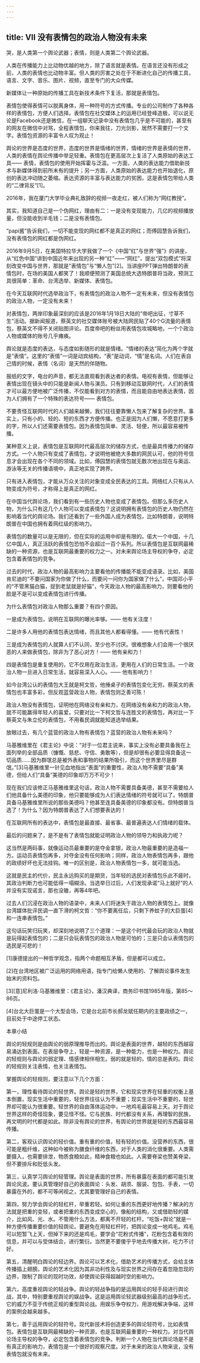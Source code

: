 ```yaml
---
---
---
```

title: Ⅶ 没有表情包的政治人物没有未来
---

哭，是人类第一个舆论武器；表情，则是人类第二个舆论武器。

人类在传播能力上比动物优越的地方，除了语言就是表情。在语言还没有形成之前，人类的表情也比动物丰富。但人类的厉害之处在于不断进化自己的传播工具，语言、文字、音乐、图片、视频，直至专门的大众传媒。

新媒体让一种原始的传播工具在新技术条件下复活，那就是表情包。

表情包使得表情可以脱离身体，用一种符号的方式传播。专业的公司制作了各种各样的表情包，方便人们选择。表情包在社交媒体上的运用已经登峰造极，可以说无论是Facebook还是微信，在一组聊天记录中没有表情包几乎是不可能的，甚至有的网友在微信中对骂，全程表情包，你来我往，刀光剑影，居然不需要打一个文字。表情包资源的丰富令人叹为观止！

舆论的世界是态度的世界，态度的世界是情绪的世界，情绪的世界是表情的世界，人类的表情在舆论传播中举足轻重。表情包在更高层次上复活了人类原始的表达工具—— 表情，表情包的使用开始挥霍与泛滥。一方面，人类的表达能力借助新技术与新媒体得到前所未有的提升；另一方面，人类原始的表达能力也开始退化，原创的表达冲动随之萎缩。表达资源的丰富与表达能力的贫困，这是表情包带给人类的“二律背反”[1]。

2016年，我在厦门大学毕业典礼致辞的视频一夜走红，被人们称为“网红教授”。

其实，我知道自己是一个伪网红，理由有二：一是没有变现能力，几亿的视频播放量，但没能收到半毛钱；二是没有表情包。

“papi酱”告诉我们，一切不能变现的网红都不是真正的网红；而傅园慧告诉我们，没有表情包的网红都是伪网红。

2016年9月5日，在美国特拉华大学我做了一个《中国“红”与世界“强”》的讲座，从“红色中国”讲到中国近年来出现的另一种“红”——“网红”，提出“双包模式”将深刻改变中国与世界，那就是“表情包”与“懒人包”[2]。当讲座PPT弹出特朗普的表情包时，在场的美国人都笑了！我顺便预测了美国总统大选特朗普将当政，预测工具很简单：革命、台湾选举、新媒体、表情包。

在今天互联网时代选举政治下，有表情包的政治人物不一定有未来，但没有表情包的政治人物，一定没有未来！

对表情包，两岸印象最深刻的应该是2016年1月18日大陆的“帝吧出征，寸草不生”活动。据新闻报道，蔡英文的社交媒体账号被大陆网民贴了40个G流量的表情包，蔡英文不得不关闭贴图评论。百度帝吧的粉丝用表情包攻城略地，一个个政治人物或媒体的账号几乎瘫痪。

舆论就是态度的表达，与态度如影随形的就是情绪。“情绪的表达”简化为两个字就是“表情”。这里的“表情”一词是动宾结构，“表”是动词，“情”是名词。人们在表自己情的时候，表情（名词）是天然的伴随物。

报纸的文字，电台的声音，都无法直观看到表达者的表情。电视有表情，但能够让表情出现在镜头中的只能是新闻人物与演员。只有到移动互联网时代，人们的表情才可以最方便地被广泛传播，不仅能看到对方的表情，而且能自由地表达表情，因为人们拥有了一个特殊的表达符号—— 表情包。

不要责怪互联网时代的人们越来越懒，我们往往要靠懒人包来了解复杂的世界。事实上，只有小的、轻的、短的东西才方便传播。也正是因为人们懒，不愿意打更多的字，所以人们还需要表情包。因为表情包简单、灵活、轻便，所以最容易被传播。

某种意义上说，表情包是互联网时代最高层次的储存方式，也是最具传播力的储存方式。一个人物只有变成了表情包，才说明他被绝大多数的网民认可，他的符号信息才会出现在各个不同的领域。比如，傅园慧的表情包就无数次地出现在与奥运、游泳等无关的传播语境中，真正地实现了跨界。

只有进入表情包，才能从万众关注的对象变成全民表达的工具。网络红人只有从人物变成为符号，才称得上是真正的网红。

在中国当代舆论场，我们看到有一些历史人物也变成了表情包。但那么多历史人物，为什么只有这几个人物可以变成表情包？这说明拥有表情包的历史人物仍然在影响着当代的舆论场。我们还看到了一些外国人成为表情包，比如特朗普，说明特朗普在中国也拥有着网红级的影响力。

表情包的数量可以是无限的，但在实际的运用中却是有限的。偌大一个中国，十几亿中国人，真正活跃的表情包恐怕不会超过一百个系列。所以表情包是互联网最稀缺的一种资源，也是互联网最重要的权力之一。对未来舆论场主导权的争夺，必定包含着表情包的竞争。

过去的时代，政治人物的最高影响力主要看他的传播能不能变成语录。比如，美国肯尼迪的“不要问国家为你做了什么，而要问一问你为国家做了什么”，中国邓小平的“不管黑猫白猫，捉到老鼠就是好猫”，今天政治人物的最高影响力，则要看他的脸是不是可以变成表情包进行传播。

为什么表情包对政治人物那么重要？有四个原因。

一是成为表情包，说明在互联网的曝光率够。—— 他有关注度！

二是许多人用他的表情包表达情绪，而且其他人都看得懂。—— 他有代表性！

三是成为表情包的人就算人们不认同，至少也不讨厌。很难想象人们会用一个很厌恶的人来做表情包，除非为了恶心对方！—— 他有亲和力！

四是表情包是重复使用的，它不仅用在政治生活，更用在人们的日常生活。一个政治人物一旦进入日常生活，就容易深入人心。—— 他有影响力！

如今台湾公认的表情包大王就是柯文哲，他捶桌子的表情包变化无穷。蔡英文的表情包也丰富多彩，但反观蓝营政治人物，表情包则乏善可陈！

政治人物没有表情包，证明他在网络没有亲和力，在网络没有亲和力的政治人物，就不可能赢得年轻人的喜爱。只要对比一下柯文哲与连胜文的表情包，再对比一下蔡英文与朱立伦的表情包，不用看民调就能知道选举结果。

放眼过去，有几个蓝营的政治人物有表情包？蓝营的政治人物有未来吗？

马基雅维里在《君主论》中说：“对于一位君主说来，事实上没有必要具备我在上面列举的全部品质（慷慨、慈悲、守信、勇敢等），但是却很有必要显得具备这一切品质……因为群氓总是被外表和事物的结果所吸引，而这个世界里尽是群氓。”[3]马基雅维里一针见血地指出“表面”的重要性，政治人物不需要“具备”美德，但给人们“具备”美德的印象却万万不可少！

现在我们应该修正马基雅维里这句话，政治人物不需要具备美德，甚至不需要给人们他具备什么美德的印象，他只要能够成为人们表达情绪的符号就可以了。特朗普具备马基雅维里所说的那些美德吗？他甚至连具备美德的印象都没有。但特朗普当选了！为什么？因为特朗普表达了人们想要表达的！

在互联网所有的表达中，表情包是最直接、最省事、最普遍表达人们情绪的载体。

最后的问题来了，是不是有了表情包就能证明政治人物的领导力和执政力呢？

这当然是两码事，就像运动员最重要的是夺金拿银，政治人物最重要的是造福一方。运动员表情包再多，对夺金没有任何影响；同样，政治人物表情包再多，跟他的政绩好坏也无法挂钩。唯一的区别是，政治人物表情包一多，就可能当选。

这就是民主的代价，民主永远购买的是期货，当年轻的选民对表情包乐此不疲时，其政治判断力也可能低得一塌糊涂。当选举日过后，人们发现承诺“马上就好”的人并没有实现诺言，那也没辙，再等4年吧。

过去人们沉浸在政治人物的语录中，未来人们将迷失于政治人物的表情包上。就像台湾媒体批评民调一直下滑的柯文哲：“你不要离任后，只剩下养蚊子的大巨蛋[4]和一连串表情包。”

这句话玩笑归玩笑，却深刻地说明了三个道理：一是这个时代最会玩的政治人物就是玩得起表情包的；二是只会玩表情包的政治人物是可怕的；三是只会认表情包的选民是可悲的！

[1]康德提出的一种哲学观念，指两个命题相互矛盾，但是都可以成立。

[2]在台湾地区被广泛运用的网络用语，指专门给懒人使用的、了解舆论事件发生始末的资料包。

[3][意]尼利洛·马基雅维里：《君主论》，潘汉典译，商务印书馆1985年版，第85～86页。

[4]台北大巨蛋是一个大型会场，它是台北前市长郝龙斌任期内的主要政绩之一，目前处于中途停工状态。





本章小结



舆论的轻规则是由舆论的弱原理推导而出的。舆论是表面的世界，越轻的东西越容易涌达到表面。在表层争夺上，轻是一种资源，是一种能力，也是一种权力。舆论的轻规则与舆论的弱定理、情感律相伴相生。弱的就是轻的，情的总是表的。舆论的轻规则关注表情，也关注表情包。

掌握舆论的轻规则，要注意以下几个方面：

第一，理性看待舆论的轻世界。舆论是轻的世界，它和现实世界在轻重的权衡上基本倒置，现实生活中重要的，轻世界往往认为不重要；现实生活中不重要的，轻世界却可能认为很重要。轻世界的自由落体运动中，一地鸡毛最容易上天。对于舆论世界这样的奇怪现象，要见怪不怪。它与民族、时代都没有关系，再理智的民族，再文明的时代都是如此。除非没有舆论的世界，有舆论的世界就是轻的东西最容易传播。

第二，客观认识舆论的轻价值。重有重的价值，轻有轻的价值。没营养的东西，很可能是粗纤维，这种如今被称为膳食纤维的东西，对于人类的消化很重要。人类需要摄入，也需要排泄，物质食粮如此，精神食粮也如此。人需要脊梁也赞美脊梁，但不要排斥和贬低头发。

第三，认真学习舆论的轻管理。舆论是表面的世界，所有暴露在表面的都可能引发舆论风波。要认真管理好自己的表面舆论：头发、胡须、服装、包包、手表，一切暴露在外的，都不可等闲视之，尤其要管理好自己的表情。

第四，努力学会舆论的轻杠杆，举重若轻。如何让重的东西更好地传播？解决的方法就是把重的变轻，或者把重的东西变成空心的，像船的结构，又或借助轻的媒介，比如风、光、水。不管用什么方法，都离不开轻的杠杆。“吃饭+舆论”就是一种方便传播重要价值的轻舆论。要避免在用轻杠杆时，把舆论变成一地鸡毛。鸡毛可以短暂飞上天，但掉下来的还是鸡毛，要学会“花粉式传播”，花粉包含着有效的信息，并可以与受体结合，进行繁衍。当然更不要傻乎乎地去传播大树，吃力不讨好。

第五，清醒明白舆论的轻边界。舆论可以艺术化，借助艺术的传播方式，会给主体传播插上翅膀。舆论的艺术化因为其非功利性及与现实世界之间存在着忽隐忽现的边界，限制了舆论的现时功效，却使舆论获得超越时空的影响力。

第六，高度重视舆论的轻战争。舆论的轻战争指的是运用舆论的轻手段进行舆论战，其中，特别要重视舆论的娱战争。这是运用舆论轻武器级别最高的战争形式，它的威力不亚于传统正规的重型舆论战。用娱乐争夺权力，用游戏解决争端，这样的案例会越来越多。

第七，善于运用舆论的轻符号。现代新技术将创造更多的舆论轻符号，比如表情包。表情包是互联网最稀缺的一种资源，也是互联网最重要的一种权力。对当代舆论场主导权的争夺，必定包含着表情包的竞争。判断一个人物在当代舆论场是不是有真正的影响力，表情包是一个很好的观察尺度。对于未来的政治人物来说，没有表情包就没有未来。